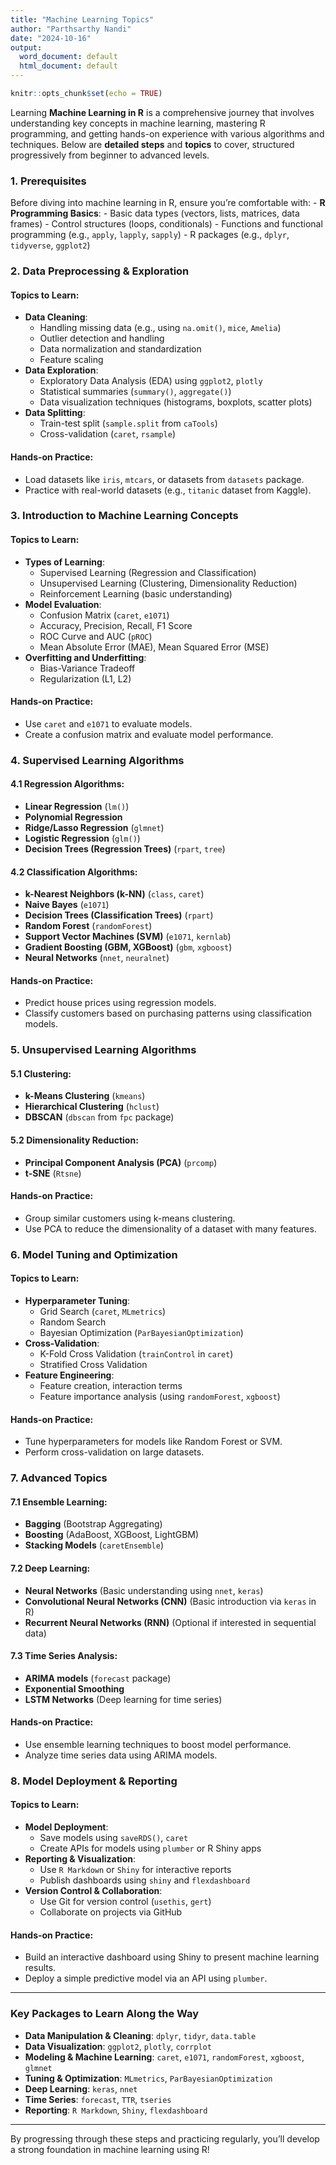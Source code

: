---
title: "Machine Learning Topics"
author: "Parthsarthy Nandi"
date: "2024-10-16"
output:
  word_document: default
  html_document: default
---

```{r setup, include=FALSE}
knitr::opts_chunk$set(echo = TRUE)
```

Learning **Machine Learning in R** is a comprehensive journey that involves understanding key concepts in machine learning, mastering R programming, and getting hands-on experience with various algorithms and techniques. Below are **detailed steps** and **topics** to cover, structured progressively from beginner to advanced levels.

### **1. Prerequisites**

Before diving into machine learning in R, ensure you're comfortable with:
- **R Programming Basics**: 
   - Basic data types (vectors, lists, matrices, data frames)
   - Control structures (loops, conditionals)
   - Functions and functional programming (e.g., `apply`, `lapply`, `sapply`)
   - R packages (e.g., `dplyr`, `tidyverse`, `ggplot2`)

### **2. Data Preprocessing & Exploration**

#### Topics to Learn:
- **Data Cleaning**:
   - Handling missing data (e.g., using `na.omit()`, `mice`, `Amelia`)
   - Outlier detection and handling
   - Data normalization and standardization
   - Feature scaling

- **Data Exploration**:
   - Exploratory Data Analysis (EDA) using `ggplot2`, `plotly`
   - Statistical summaries (`summary()`, `aggregate()`)
   - Data visualization techniques (histograms, boxplots, scatter plots)

- **Data Splitting**:
   - Train-test split (`sample.split` from `caTools`)
   - Cross-validation (`caret`, `rsample`)

#### Hands-on Practice:
- Load datasets like `iris`, `mtcars`, or datasets from `datasets` package.
- Practice with real-world datasets (e.g., `titanic` dataset from Kaggle).

### **3. Introduction to Machine Learning Concepts**

#### Topics to Learn:
- **Types of Learning**:
   - Supervised Learning (Regression and Classification)
   - Unsupervised Learning (Clustering, Dimensionality Reduction)
   - Reinforcement Learning (basic understanding)

- **Model Evaluation**:
   - Confusion Matrix (`caret`, `e1071`)
   - Accuracy, Precision, Recall, F1 Score
   - ROC Curve and AUC (`pROC`)
   - Mean Absolute Error (MAE), Mean Squared Error (MSE)

- **Overfitting and Underfitting**:
   - Bias-Variance Tradeoff
   - Regularization (L1, L2)

#### Hands-on Practice:
- Use `caret` and `e1071` to evaluate models.
- Create a confusion matrix and evaluate model performance.

### **4. Supervised Learning Algorithms**

#### **4.1 Regression Algorithms**:
   - **Linear Regression** (`lm()`)
   - **Polynomial Regression**
   - **Ridge/Lasso Regression** (`glmnet`)
   - **Logistic Regression** (`glm()`)
   - **Decision Trees (Regression Trees)** (`rpart`, `tree`)

#### **4.2 Classification Algorithms**:
   - **k-Nearest Neighbors (k-NN)** (`class`, `caret`)
   - **Naive Bayes** (`e1071`)
   - **Decision Trees (Classification Trees)** (`rpart`)
   - **Random Forest** (`randomForest`)
   - **Support Vector Machines (SVM)** (`e1071`, `kernlab`)
   - **Gradient Boosting (GBM, XGBoost)** (`gbm`, `xgboost`)
   - **Neural Networks** (`nnet`, `neuralnet`)

#### Hands-on Practice:
- Predict house prices using regression models.
- Classify customers based on purchasing patterns using classification models.

### **5. Unsupervised Learning Algorithms**

#### **5.1 Clustering**:
   - **k-Means Clustering** (`kmeans`)
   - **Hierarchical Clustering** (`hclust`)
   - **DBSCAN** (`dbscan` from `fpc` package)

#### **5.2 Dimensionality Reduction**:
   - **Principal Component Analysis (PCA)** (`prcomp`)
   - **t-SNE** (`Rtsne`)

#### Hands-on Practice:
- Group similar customers using k-means clustering.
- Use PCA to reduce the dimensionality of a dataset with many features.

### **6. Model Tuning and Optimization**

#### Topics to Learn:
- **Hyperparameter Tuning**:
   - Grid Search (`caret`, `MLmetrics`)
   - Random Search
   - Bayesian Optimization (`ParBayesianOptimization`)

- **Cross-Validation**:
   - K-Fold Cross Validation (`trainControl` in `caret`)
   - Stratified Cross Validation

- **Feature Engineering**:
   - Feature creation, interaction terms
   - Feature importance analysis (using `randomForest`, `xgboost`)

#### Hands-on Practice:
- Tune hyperparameters for models like Random Forest or SVM.
- Perform cross-validation on large datasets.

### **7. Advanced Topics**

#### **7.1 Ensemble Learning**:
   - **Bagging** (Bootstrap Aggregating)
   - **Boosting** (AdaBoost, XGBoost, LightGBM)
   - **Stacking Models** (`caretEnsemble`)

#### **7.2 Deep Learning**:
   - **Neural Networks** (Basic understanding using `nnet`, `keras`)
   - **Convolutional Neural Networks (CNN)** (Basic introduction via `keras` in R)
   - **Recurrent Neural Networks (RNN)** (Optional if interested in sequential data)

#### **7.3 Time Series Analysis**:
   - **ARIMA models** (`forecast` package)
   - **Exponential Smoothing**
   - **LSTM Networks** (Deep learning for time series)

#### Hands-on Practice:
- Use ensemble learning techniques to boost model performance.
- Analyze time series data using ARIMA models.

### **8. Model Deployment & Reporting**

#### Topics to Learn:
- **Model Deployment**:
   - Save models using `saveRDS()`, `caret`
   - Create APIs for models using `plumber` or R Shiny apps

- **Reporting & Visualization**:
   - Use `R Markdown` or `Shiny` for interactive reports
   - Publish dashboards using `shiny` and `flexdashboard`

- **Version Control & Collaboration**:
   - Use Git for version control (`usethis`, `gert`)
   - Collaborate on projects via GitHub

#### Hands-on Practice:
- Build an interactive dashboard using Shiny to present machine learning results.
- Deploy a simple predictive model via an API using `plumber`.

---

### **Key Packages to Learn Along the Way**

- **Data Manipulation & Cleaning**: `dplyr`, `tidyr`, `data.table`
- **Data Visualization**: `ggplot2`, `plotly`, `corrplot`
- **Modeling & Machine Learning**: `caret`, `e1071`, `randomForest`, `xgboost`, `glmnet`
- **Tuning & Optimization**: `MLmetrics`, `ParBayesianOptimization`
- **Deep Learning**: `keras`, `nnet`
- **Time Series**: `forecast`, `TTR`, `tseries`
- **Reporting**: `R Markdown`, `Shiny`, `flexdashboard`

---

By progressing through these steps and practicing regularly, you'll develop a strong foundation in machine learning using R!